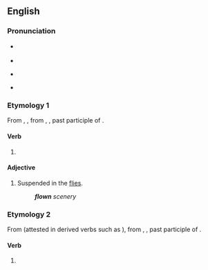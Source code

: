 ==English==

===Pronunciation===
* {{a|UK}} {{IPA|en|/ˈfləʊn/}}
* {{rhymes|en|əʊn|s=1}}
* {{a|US}} {{IPA|en|/ˈfloʊn/}}
* {{audio|en|en-us-flown.ogg|Audio (US)}}

===Etymology 1===
From {{inh|en|enm|flowen}}, {{m|enm|floȝen}}, from {{inh|en|ang|flogen}}, {{m|ang|ġeflogen}}, past participle of {{der|en|ang|flēogan|t=to fly}}.

====Verb====
{{head|en|verb form|cat2=irregular past participles}}

# {{inflection of|en|fly||past|part}}

====Adjective====
{{en-adj|-}}

# {{lb|en|theatre}} Suspended in the [[flies]].
#: '''''flown''' scenery''

===Etymology 2===
From {{inh|en|enm|flowen}} (attested in derived verbs such as {{m|enm|overflowen}}), from {{inh|en|ang|flōwen}}, {{m|ang|ġeflowen}}, past participle of {{der|en|ang|flōwan|t=to flow}}.

====Verb====
{{head|en|verb form|cat2=irregular past participles}}

# {{lb|en|rare|obsolete}} {{inflection of|en|flow||past|part}}